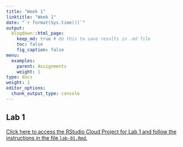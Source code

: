 ```yaml
---
title: "Week 1"
linktitle: "Week 1"
date: "`r format(Sys.time())`"
output:
  blogdown::html_page:
    keep_md: true # do this to save results in .md file
    toc: false
    fig_caption: false
menu:
  examples:
    parent: Assignments
    weight: 1
type: docs
weight: 1
editor_options:
  chunk_output_type: console
---
```


## Lab 1

[Click here to access the RStudio Cloud Project for Lab 1 and follow the instructions in the file `lab-01.Rmd`.](https://rstudio.cloud/spaces/210747/project/3486884)
